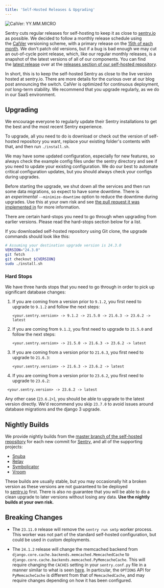 ```yaml
---
title: 'Self-Hosted Releases & Upgrading'
---
```


![CalVer: YY.MM.MICRO](https://img.shields.io/badge/calver-YY.MM.MICRO-ad6caa.svg)

Sentry cuts regular releases for self-hosting to keep it as close to [sentry.io](https://sentry.io) as possible. We decided to follow a monthly release schedule using the [CalVer](https://calver.org/#scheme) versioning scheme, with a primary release on the [15th of each month](https://github.com/getsentry/self-hosted/blob/704e4c3b5b7360080f79bcfbe26583e5a95ae675/.github/workflows/release.yml#L20-L24). We don't patch old versions, but if a bug is bad enough we may cut an out-of-cycle point release, which, like our regular monthly releases, is a snapshot of the latest versions of all of our components. You can find the [latest release](https://github.com/getsentry/self-hosted/releases/latest) over at the [releases section of our self-hosted repository](https://github.com/getsentry/self-hosted/releases/).

<Alert title="Why CalVer?" level="info">
  In short, this is to keep the self-hosted Sentry as close to the live version
  hosted at <Link to="https://sentry.io">sentry.io</Link>. There are more details for the
  curious over at our <Link to="https://blog.sentry.io/2020/06/22/self-hosted-sentry-switching-to-calver">blog post announcing the switch</Link>.
</Alert>

<Alert title="Warning" level="warning">
  CalVer is optimized for continuous deployment, <em>not</em> long-term stability. We recommend that you upgrade regularly, as we do in <Link to="https://sentry.io/pricing/">our SaaS environment</Link>.
</Alert>

## Upgrading

We encourage everyone to regularly update their Sentry installations to get the best and the most recent Sentry experience.

To upgrade, all you need to do is download or check out the version of self-hosted repository you want, replace your existing folder's contents with that, and then run `./install.sh`.

<Alert title="Configuration Updates" level="info">
We may have some updated configuration, especially for new features, so always check the example config files under the <Link to="https://github.com/getsentry/self-hosted/blob/master/sentry/">sentry directory</Link> and see if you need to update your existing configuration. We do our best to automate critical configuration updates, but you should always check your configs during upgrades.
</Alert>

Before starting the upgrade, we shut down all the services and then run some data migrations, so expect to have some downtime. There is an *experimental* `--minimize-downtime` option to reduce the downtime during upgrades. Use this at your own risk and see [the pull request it was implemented in](https://github.com/getsentry/self-hosted/issues/607) for more information.

<Alert title="Warning" level="warning">
  There are certain hard-stops you need to go through when upgrading from earlier versions. Please read the <Link to="#hard-stops">hard-stops</Link> section below for a list.
</Alert>

If you downloaded self-hosted repository using Git clone, the upgrade commands should look like this:

```bash
# Assuming your destination upgrade version is 24.3.0
VERSION="24.3.0"
git fetch
git checkout ${VERSION}
sudo ./install.sh
```

### Hard Stops

We have three hards stops that you need to go through in order to pick up significant database changes:

1. If you are coming from a version prior to `9.1.2`, you first need to upgrade to `9.1.2` and follow the next steps:
   ```
   <your.sentry.version> -> 9.1.2 -> 21.5.0 -> 21.6.3 -> 23.6.2 -> latest
   ```
1. If you are coming from `9.1.2`, you first need to upgrade to `21.5.0` and follow the next steps:
   ```
   <your.sentry.version> -> 21.5.0 -> 21.6.3 -> 23.6.2 -> latest
   ```
1. If you are coming from a version prior to `21.6.3`, you first need to upgrade to `21.6.3`:
   ```
   <your.sentry.version> -> 21.6.3 -> 23.6.2 -> latest
   ```
1. If you are coming from a version prior to `23.6.2`, you first need to upgrade to `23.6.2`:
  ```
   <your.sentry.version> -> 23.6.2 -> latest
   ```

Any other case (`23.6.2+`), you should be able to upgrade to the latest version directly. We'd recommend you skip `23.7.0` to avoid issues around database migrations and the django 3 upgrade.

## Nightly Builds

We provide nightly builds from the [master branch of the self-hosted repository](https://github.com/getsentry/self-hosted/) for each new commit for [Sentry](https://github.com/getsentry/sentry), and all of the supporting projects:

- [Snuba](https://github.com/getsentry/snuba)
- [Relay](https://github.com/getsentry/relay)
- [Symbolicator](https://github.com/getsentry/symbolicator)
- [Vroom](https://github.com/getsentry/vroom)

These builds are usually stable, but you may occasionally hit a broken version as these versions are not guaranteed to be deployed to [sentry.io](http://sentry.io/) first. There is also no guarantee that you will be able to do a clean upgrade to later versions without losing any data. **Use the nightly builds at your own risk.**

## Breaking Changes

- The `23.11.0` release will remove the ``sentry run smtp`` worker process. This
  worker was not part of the standard self-hosted configuration, but could be
  used in custom deployments.

- The `24.1.2` release will change the memcached backend from
  `django.core.cache.backends.memcached.MemcachedCache` to
  `django.core.cache.backends.memcached.PyMemcacheCache`. This will require changing the `CACHES`
  setting in your `sentry.conf.py` file in a manner similar to what is seen
  [here](https://github.com/getsentry/self-hosted/commit/9936376f4e933781feaae85e0071ef72c7f1c03f).
  In particular, the `OPTIONS` API for `PyMemcacheCache` is different from that of
  `MemcachedCache`, and may require changes depending on how it has been configured.
